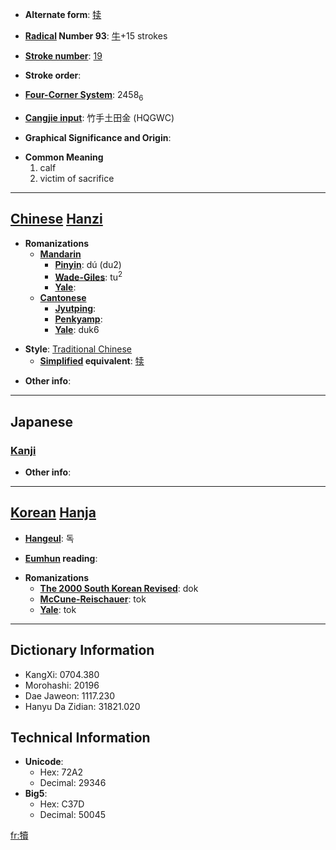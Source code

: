 * '''Alternate form''': [[犊]]

* '''[[Wiktionary:Chinese radical index| Radical]] Number 93''': [[Wiktionary:Chinese radical index 牛|牛]]+15 strokes

* '''[[Wiktionary:Chinese total strokes index|Stroke number]]''': [[Wiktionary:Chinese total strokes index 19|19]]

* '''Stroke order''': 

* '''[[Wiktionary:Chinese four corner index|Four-Corner System]]''': 2458<sub>6</sub>

* '''[[Wiktionary:Chinese Cangjie index|Cangjie input]]''': 竹手土田金 (HQGWC)

* '''Graphical Significance and Origin''': 

* '''Common Meaning'''
*#calf
*# victim of sacrifice


----

== [[Chinese]] [[Hanzi]] ==

* '''Romanizations'''
** '''[[Mandarin]]'''
*** '''[[Pinyin]]''': dú (du2)
*** '''[[Wade-Giles]]''': tu<sup>2</sup>
*** '''[[Yale]]''': 
** '''[[Cantonese]]'''
*** '''[[Jyutping]]''':
*** '''[[Penkyamp]]''': 
*** '''[[Yale]]''': duk6

* '''Style''': [[Traditional Chinese]] 
** '''[[Simplified Chinese|Simplified]] equivalent''': [[犊]]

* '''Other info''': 

----

==Japanese==
===[[Kanji]]===
{{kanji|on readings=[[とく]] (toku)
|kun readings=[[こうし]] (koushi)
}}

* '''Other info''':  

----

== [[Korean]] [[Hanja]] ==

* '''[[Hangeul]]''': 독

* '''[[Eumhun]] reading''': 

* '''Romanizations'''
** '''[[The 2000 South Korean Revised Romanization|The 2000 South Korean Revised]]''': dok
** '''[[McCune-Reischauer]]''': tok
** '''[[Yale]]''': tok

----

== Dictionary Information ==

* KangXi: 0704.380
* Morohashi: 20196
* Dae Jaweon: 1117.230
* Hanyu Da Zidian: 31821.020

== Technical Information ==

* '''Unicode''':
** Hex: 72A2
** Decimal: 29346
* '''Big5''':
** Hex: C37D
** Decimal: 50045

[[fr:犢]]